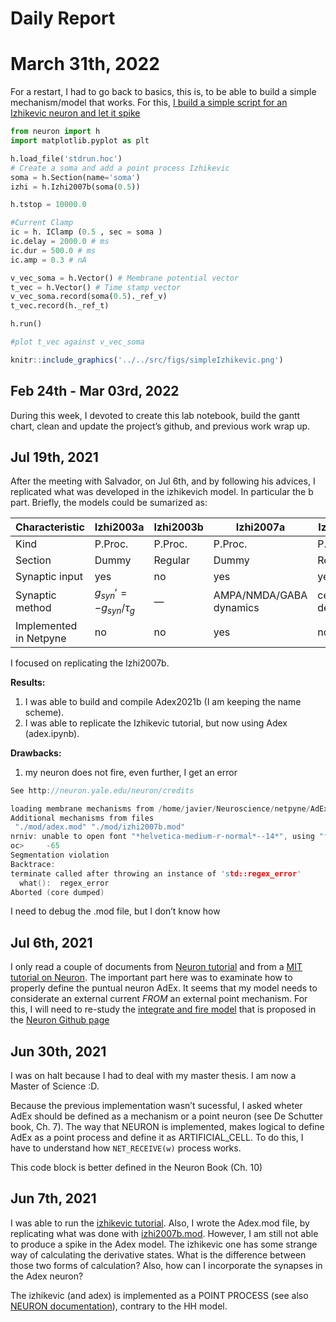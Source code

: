 # Daily Report

# March 31th, 2022

For a restart, I had to go back to basics, this is, to be able to build a simple mechanism/model that works.  For this, [I build a simple script for an Izhikevic neuron and let it spike]('../../../notebook/Simple-Izhikevic.ipynb')

```python
from neuron import h
import matplotlib.pyplot as plt

h.load_file('stdrun.hoc') 
# Create a soma and add a point process Izhikevic
soma = h.Section(name='soma') 
izhi = h.Izhi2007b(soma(0.5))

h.tstop = 10000.0

#Current Clamp
ic = h. IClamp (0.5 , sec = soma )
ic.delay = 2000.0 # ms
ic.dur = 500.0 # ms
ic.amp = 0.3 # nA

v_vec_soma = h.Vector() # Membrane potential vector
t_vec = h.Vector() # Time stamp vector
v_vec_soma.record(soma(0.5)._ref_v)
t_vec.record(h._ref_t)

h.run()

#plot t_vec against v_vec_soma
```

```r
knitr::include_graphics('../../src/figs/simpleIzhikevic.png')
```


## Feb 24th - Mar 03rd, 2022

During this week, I devoted to create this lab notebook, build the gantt chart, clean and update the project's github, and previous work wrap up.

## Jul 19th, 2021

After the meeting with Salvador, on Jul 6th, and by following his advices, I replicated what was developed in the izhikevich model. In particular the b part.
Briefly, the models could be sumarized as:

|Characteristic          |Izhi2003a | Izhi2003b | Izhi2007a | Izhi2007b|
|---------------|-----------|-----------|----------|--------- |
|Kind           | P.Proc. |P.Proc. |P.Proc. |P.Proc. |
|Section | Dummy | Regular | Dummy | Regular |
|Synaptic input|yes | no | yes | yes|
|Synaptic method | $g_{syn}' = -g_{syn}/\tau_g$|---|AMPA/NMDA/GABA dynamics|cell dependent
|Implemented in Netpyne | no | no | yes | no

I focused on replicating the Izhi2007b.

**Results:**

1. I was able to build and compile Adex2021b (I am keeping the name scheme).
2. I was able to replicate the Izhikevic tutorial, but now using Adex (adex.ipynb).

**Drawbacks:**

1. my neuron does not fire, even further, I get an error

```C
See http://neuron.yale.edu/neuron/credits

loading membrane mechanisms from /home/javier/Neuroscience/netpyne/AdEx/x86_64/.libs/libnrnmech.so
Additional mechanisms from files
 "./mod/adex.mod" "./mod/izhi2007b.mod"
nrniv: unable to open font "*helvetica-medium-r-normal*--14*", using "fixed"
oc>     -65 
Segmentation violation
Backtrace:
terminate called after throwing an instance of 'std::regex_error'
  what():  regex_error
Aborted (core dumped)
```

I need to debug the .mod file, but I don't know how

## Jul 6th, 2021  

I only read a couple of documents from [Neuron tutorial](https://www.neuron.yale.edu/neuron/static/new_doc/modelspec/programmatic/mechanisms/nmodl2.html) and from a [MIT tutorial on Neuron](http://web.mit.edu/neuron_v7.4/nrntuthtml/tutorial/tutD.html). The important part here was to examinate how to properly define the puntual neuron AdEx.  It seems that my model needs to considerate an external current _FROM_ an external point mechanism.  For this, I will need to re-study the [integrate and fire model](https://github.com/neuronsimulator/nrn/blob/master/src/nrnoc/intfire2.mod) that is proposed in the [Neuron Github page](https://github.com/neuronsimulator)

## Jun 30th, 2021

I was on halt because I had to deal with my master thesis. I am now a Master of Science :D.

Because the previous implementation wasn't sucessful, I asked wheter AdEx should be defined as a mechanism or a point neuron (see De Schutter book, Ch. 7).
The way that NEURON is implemented, makes logical to define AdEx as a point process and define it as ARTIFICIAL_CELL.  To do this, I have to understand how ```NET_RECEIVE(w)``` process works.

This code block is better defined in the Neuron Book (Ch. 10)  

## Jun 7th, 2021

 I was able to run the [izhikevic tutorial](http://www.netpyne.org/tutorial.html#tutorial-4-using-a-simplified-cell-model-izhikevich).  Also, I wrote the Adex.mod file, by replicating what was done with [izhi2007b.mod](http://www.netpyne.org/_downloads/803a7312bae028b7a24ba7f3e28de705/izhi2007b.mod).  However, I am still not able to produce a spike in the Adex model.  The izhikevic one has some strange way of calculating the derivative states.  What is the difference between those two forms of calculation?  Also, how can I incorporate the synapses in the Adex neuron?

The izhikevic (and adex) is implemented as a POINT PROCESS (see also [NEURON documentation](https://www.neuron.yale.edu/neuron/static/py_doc/modelspec/programmatic/mechanisms/nmodl.html)), contrary to the HH model.
